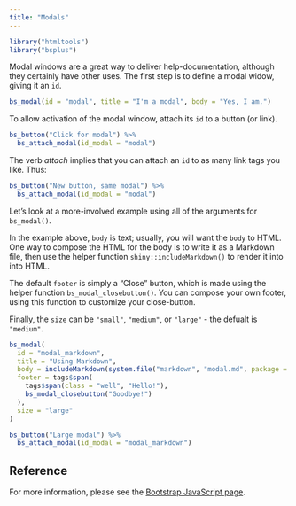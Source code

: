 ```yaml
---
title: "Modals"
---
```


```r
library("htmltools")
library("bsplus")
```

Modal windows are a great way to deliver help-documentation, although they certainly have other uses. The first step is to define a modal widow, giving it an `id`.

```r
bs_modal(id = "modal", title = "I'm a modal", body = "Yes, I am.")
```

To allow activation of the modal window, attach its `id` to a button (or link).

```r
bs_button("Click for modal") %>%
  bs_attach_modal(id_modal = "modal")
```

The verb *attach* implies that you can attach an `id` to as many link tags you like. Thus: 

```r
bs_button("New button, same modal") %>%
  bs_attach_modal(id_modal = "modal")
```

Let's look at a more-involved example using all of the arguments for `bs_modal()`. 

In the example above, `body` is text; usually, you will want the `body` to HTML. One way to compose the HTML for the body is to write it as a Markdown file, then use the helper function `shiny::includeMarkdown()` to render it into into HTML. 

The default `footer` is simply a "Close" button, which is made using the helper function `bs_modal_closebutton()`. You can compose your own footer, using this function to customize your close-button.

Finally, the `size` can be `"small"`, `"medium"`, or `"large"` - the defualt is `"medium"`.

```r
bs_modal(
  id = "modal_markdown", 
  title = "Using Markdown",
  body = includeMarkdown(system.file("markdown", "modal.md", package = "bsplus")),
  footer = tags$span(
    tags$span(class = "well", "Hello!"),
    bs_modal_closebutton("Goodbye!")
  ),
  size = "large"
)

bs_button("Large modal") %>%
  bs_attach_modal(id_modal = "modal_markdown")
```

## Reference

For more information, please see the [Bootstrap JavaScript page](http://getbootstrap.com/docs/3.3/javascript/#modals).
